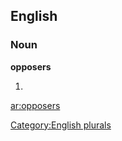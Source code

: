 
==English==

===Noun===
'''opposers'''

# {{plural of|[[opposer]]}}

[[Category:English plurals]]

[[ar:opposers]]